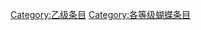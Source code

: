 {{catmore1|[[Wikipedia:蝴蝶专题|Wikipedia:蝴蝶专题]]}}
{{Articles by Quality| topic=蝴蝶|project=蝴蝶|format=TOC}}
{{Wikipedia category}}
{{emptycat}}
[[Category:乙级条目|Category:乙级条目]]
[[Category:各等级蝴蝶条目|Category:各等级蝴蝶条目]]